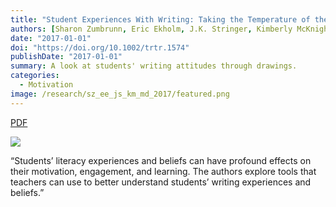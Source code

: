 ```yaml
---
title: "Student Experiences With Writing: Taking the Temperature of the Classroom"
authors: [Sharon Zumbrunn, Eric Ekholm, J.K. Stringer, Kimberly McKnight & M. L. DeBusk-Lane]
date: "2017-01-01"
doi: "https://doi.org/10.1002/trtr.1574"
publishDate: "2017-01-01"
summary: A look at students' writing attitudes through drawings.
categories:
  - Motivation
image: /research/sz_ee_js_km_md_2017/featured.png
---
```

::: {.column-page-inset .text-center}
```{=html}
<a class="btn btn-outline-danger btn-lg" href="/research/sz_ee_js_km_md_2017/sz_ee_js_km_md_2017.pdf" target="_blank" rel="noopener">PDF</a>
```
:::

![](featured.png){.image-fluid .mx-auto .d-block}

"Students’ literacy experiences and beliefs can have profound effects on their motivation, engagement, and learning. The authors explore tools that teachers can use to better understand students’ writing experiences and beliefs."
